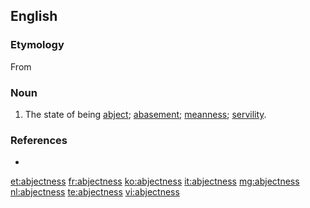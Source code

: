 ==English==

===Etymology===
From {{suffix|abject|ness}}

===Noun===
{{en-noun|-}}

# The state of being [[abject]]; [[abasement]]; [[meanness]]; [[servility]].

===References===
* {{R:Webster 1913}}

[[et:abjectness]]
[[fr:abjectness]]
[[ko:abjectness]]
[[it:abjectness]]
[[mg:abjectness]]
[[nl:abjectness]]
[[te:abjectness]]
[[vi:abjectness]]